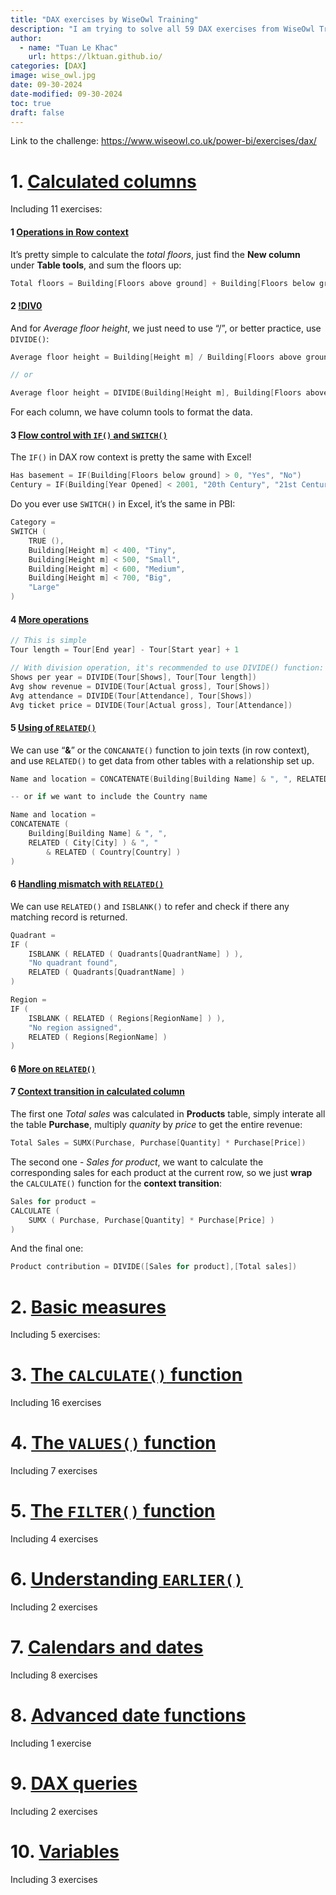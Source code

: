 ---
title: "DAX exercises by WiseOwl Training"
description: "I am trying to solve all 59 DAX exercises from WiseOwl Training Platform"
author:
  - name: "Tuan Le Khac"
    url: https://lktuan.github.io/
categories: [DAX] 
image: wise_owl.jpg
date: 09-30-2024
date-modified: 09-30-2024
toc: true
draft: false
---

Link to the challenge: <https://www.wiseowl.co.uk/power-bi/exercises/dax/>

# 1. [Calculated columns](https://www.wiseowl.co.uk/power-bi/exercises/dax/calculated-columns/)

Including 11 exercises:

#### 1 [Operations in Row context](https://www.wiseowl.co.uk/power-bi/exercises/dax/calculated-columns/5086/)

It's pretty simple to calculate the *total floors*, just find the **New column** under **Table tools**, and sum the floors up:

```c
Total floors = Building[Floors above ground] + Building[Floors below ground]
```

#### 2 [!DIV0](https://www.wiseowl.co.uk/power-bi/exercises/dax/calculated-columns/4409/)

And for *Average floor height*, we just need to use "/", or better practice, use `DIVIDE()`:

```c
Average floor height = Building[Height m] / Building[Floors above ground]

// or

Average floor height = DIVIDE(Building[Height m], Building[Floors above ground])
```

For each column, we have column tools to format the data.

#### 3 [Flow control with `IF()` and `SWITCH()`](https://www.wiseowl.co.uk/power-bi/exercises/dax/calculated-columns/5089/)

The `IF()` in DAX row context is pretty the same with Excel!

```c
Has basement = IF(Building[Floors below ground] > 0, "Yes", "No")
Century = IF(Building[Year Opened] < 2001, "20th Century", "21st Century")
```

Do you ever use `SWITCH()` in Excel, it's the same in PBI:

```c
Category =
SWITCH (
    TRUE (),
    Building[Height m] < 400, "Tiny",
    Building[Height m] < 500, "Small",
    Building[Height m] < 600, "Medium",
    Building[Height m] < 700, "Big",
    "Large"
)
```

#### 4 [More operations](https://www.wiseowl.co.uk/power-bi/exercises/dax/calculated-columns/5088/)

```c
// This is simple
Tour length = Tour[End year] - Tour[Start year] + 1

// With division operation, it's recommended to use DIVIDE() function:
Shows per year = DIVIDE(Tour[Shows], Tour[Tour length])
Avg show revenue = DIVIDE(Tour[Actual gross], Tour[Shows])
Avg attendance = DIVIDE(Tour[Attendance], Tour[Shows])
Avg ticket price = DIVIDE(Tour[Actual gross], Tour[Attendance])
```

#### 5 [Using of `RELATED()`](https://www.wiseowl.co.uk/power-bi/exercises/dax/calculated-columns/5091/)

We can use "**&**" or the `CONCANATE()` function to join texts (in row context), and use `RELATED()` to get data from other tables with a relationship set up.

```c
Name and location = CONCATENATE(Building[Building Name] & ", ", RELATED(City[City]))

-- or if we want to include the Country name

Name and location =
CONCATENATE (
    Building[Building Name] & ", ",
    RELATED ( City[City] ) & ", "
        & RELATED ( Country[Country] )
)
```

#### 6 [Handling mismatch with `RELATED()`](https://www.wiseowl.co.uk/power-bi/exercises/dax/calculated-columns/4410/)

We can use `RELATED()` and `ISBLANK()` to refer and check if there any matching record is returned.

```c
Quadrant =
IF (
    ISBLANK ( RELATED ( Quadrants[QuadrantName] ) ),
    "No quadrant found",
    RELATED ( Quadrants[QuadrantName] )
)

Region =
IF (
    ISBLANK ( RELATED ( Regions[RegionName] ) ),
    "No region assigned",
    RELATED ( Regions[RegionName] )
)
```

#### 6 [More on `RELATED()`](https://www.wiseowl.co.uk/power-bi/exercises/dax/calculated-columns/5092/)

#### 7 [Context transition in calculated column](https://www.wiseowl.co.uk/power-bi/exercises/dax/calculated-columns/4417/)

The first one *Total sales* was calculated in **Products** table, simply interate all the table **Purchase**, multiply *quanity* by *price* to get the entire revenue:

```c
Total Sales = SUMX(Purchase, Purchase[Quantity] * Purchase[Price])
```

The second one - *Sales for product*, we want to calculate the corresponding sales for each product at the current row, so we just **wrap** the `CALCULATE()` function for the **context transition**:

```c
Sales for product =
CALCULATE (
    SUMX ( Purchase, Purchase[Quantity] * Purchase[Price] )
)
```

And the final one:

```c
Product contribution = DIVIDE([Sales for product],[Total sales])
```

# 2. [Basic measures](https://www.wiseowl.co.uk/power-bi/exercises/dax/basic-measures/)

Including 5 exercises:

# 3. [The `CALCULATE()` function](https://www.wiseowl.co.uk/power-bi/exercises/dax/filtering/)

Including 16 exercises

# 4. [The `VALUES()` function](https://www.wiseowl.co.uk/power-bi/exercises/dax/values-function/)

Including 7 exercises

# 5. [The `FILTER()` function](https://www.wiseowl.co.uk/power-bi/exercises/dax/filter/)

Including 4 exercises

# 6. [Understanding `EARLIER()`](https://www.wiseowl.co.uk/power-bi/exercises/dax/understanding-earlier/)

Including 2 exercises

# 7. [Calendars and dates](https://www.wiseowl.co.uk/power-bi/exercises/dax/calendars-and-dates/)

Including 8 exercises

# 8. [Advanced date functions](https://www.wiseowl.co.uk/power-bi/exercises/dax/advanced-date-functions/)

Including 1 exercise

# 9. [DAX queries](https://www.wiseowl.co.uk/power-bi/exercises/dax/dax-queries/)

Including 2 exercises

# 10. [Variables](https://www.wiseowl.co.uk/power-bi/exercises/dax/variables/)

Including 3 exercises